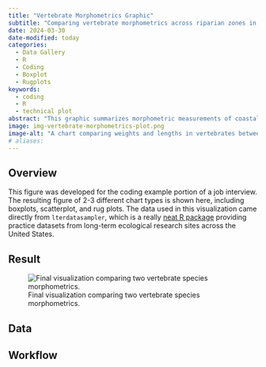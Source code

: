 ```yaml
---
title: "Vertebrate Morphometrics Graphic"
subtitle: "Comparing vertebrate morphometrics across riparian zones in Oregon."
date: 2024-03-30
date-modified: today
categories:
  - Data Gallery
  - R
  - Coding
  - Boxplot
  - Rugplots
keywords:
  - coding
  - R
  - technical plot
abstract: "This graphic summarizes morphometric measurements of coastal giant salamanders and cutthroat trout between two segments of stream in Oregon."
image: img-vertebrate-morphometrics-plot.png
image-alt: "A chart comparing weights and lengths in vertebrates between stream sections."
# aliases:
---
```


## Overview

This figure was developed for the coding example portion of a job interview. The resulting figure of 2-3 different chart types is shown here, including boxplots, scatterplot, and rug plots. The data used in this visualization came directly from `lterdatasampler`, which is a really [neat R package](https://lter.github.io/lterdatasampler/) providing practice datasets from long-term ecological research sites across the United States.

::: {.panel-tabset}

## Result

![Final visualization comparing two vertebrate species morphometrics.](img-vertebrate-morphometrics-plot.png)

## Data

## Workflow

:::